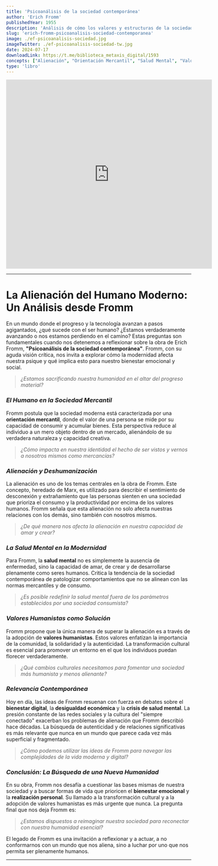 ```yaml
---
title: 'Psicoanálisis de la sociedad contemporánea'
author: 'Erich Fromm'
publishedYear: 1955
description: 'Análisis de cómo los valores y estructuras de la sociedad moderna afectan la salud mental y el bienestar, destacando la alienación y deshumanización en un contexto consumista y mercantil. Una crítica profunda y relevante para entender la modernidad.'
slug: 'erich-fromm-psicoanalisis-sociedad-contemporanea'
image: ./ef-psicoanalisis-sociedad.jpg
imageTwitter: ./ef-psicoanalisis-sociedad-tw.jpg
date: 2024-07-17
downloadLink: https://t.me/biblioteca_metaxis_digital/1593
concepts: ["Alienación", "Orientación Mercantil", "Salud Mental", "Valores Humanistas", "Autenticidad", "Erich Fromm"]
type: 'libro'
---
```


<iframe width="560" height="515" src="https://www.youtube.com/embed/7_C_gU6YLSs?si=Dyhc_1ZEGQvtpEch" title="YouTube video player" frameborder="0" allow="accelerometer; autoplay; clipboard-write; encrypted-media; gyroscope; picture-in-picture; web-share" referrerpolicy="strict-origin-when-cross-origin" allowfullscreen></iframe>

---

# La Alienación del Humano Moderno: Un Análisis desde Fromm

En un mundo donde el progreso y la tecnología avanzan a pasos agigantados, ¿qué sucede con el ser humano? ¿Estamos verdaderamente avanzando o nos estamos perdiendo en el camino? Estas preguntas son fundamentales cuando nos detenemos a reflexionar sobre la obra de Erich Fromm, **"Psicoanálisis de la sociedad contemporánea"**. Fromm, con su aguda visión crítica, nos invita a explorar cómo la modernidad afecta nuestra psique y qué implica esto para nuestro bienestar emocional y social. 

> _¿Estamos sacrificando nuestra humanidad en el altar del progreso material?_

### _El Humano en la Sociedad Mercantil_

Fromm postula que la sociedad moderna está caracterizada por una **orientación mercantil**, donde el valor de una persona se mide por su capacidad de consumir y acumular bienes. Esta perspectiva reduce al individuo a un mero objeto dentro de un mercado, alienándolo de su verdadera naturaleza y capacidad creativa. 

> _¿Cómo impacta en nuestra identidad el hecho de ser vistos y vernos a nosotros mismos como mercancías?_

### _Alienación y Deshumanización_

La alienación es uno de los temas centrales en la obra de Fromm. Este concepto, heredado de Marx, es utilizado para describir el sentimiento de desconexión y extrañamiento que las personas sienten en una sociedad que prioriza el consumo y la productividad por encima de los valores humanos. Fromm señala que esta alienación no solo afecta nuestras relaciones con los demás, sino también con nosotros mismos.

> _¿De qué manera nos afecta la alienación en nuestra capacidad de amar y crear?_

### _La Salud Mental en la Modernidad_

Para Fromm, la **salud mental** no es simplemente la ausencia de enfermedad, sino la capacidad de amar, de crear y de desarrollarse plenamente como seres humanos. Critica la tendencia de la sociedad contemporánea de patologizar comportamientos que no se alinean con las normas mercantiles y de consumo.

> _¿Es posible redefinir la salud mental fuera de los parámetros establecidos por una sociedad consumista?_

### _Valores Humanistas como Solución_

Fromm propone que la única manera de superar la alienación es a través de la adopción de **valores humanistas**. Estos valores enfatizan la importancia de la comunidad, la solidaridad y la autenticidad. La transformación cultural es esencial para promover un entorno en el que los individuos puedan florecer verdaderamente.

> _¿Qué cambios culturales necesitamos para fomentar una sociedad más humanista y menos alienante?_

### _Relevancia Contemporánea_

Hoy en día, las ideas de Fromm resuenan con fuerza en debates sobre el **bienestar digital**, la **desigualdad económica** y la **crisis de salud mental**. La presión constante de las redes sociales y la cultura del "siempre conectado" exacerban los problemas de alienación que Fromm describió hace décadas. La búsqueda de autenticidad y de relaciones significativas es más relevante que nunca en un mundo que parece cada vez más superficial y fragmentado.

> _¿Cómo podemos utilizar las ideas de Fromm para navegar las complejidades de la vida moderna y digital?_

### _Conclusión: La Búsqueda de una Nueva Humanidad_

En su obra, Fromm nos desafía a cuestionar las bases mismas de nuestra sociedad y a buscar formas de vida que prioricen el **bienestar emocional** y la **realización personal**. Su llamado a la transformación cultural y a la adopción de valores humanistas es más urgente que nunca. La pregunta final que nos deja Fromm es:

> _¿Estamos dispuestos a reimaginar nuestra sociedad para reconectar con nuestra humanidad esencial?_

El legado de Fromm es una invitación a reflexionar y a actuar, a no conformarnos con un mundo que nos aliena, sino a luchar por uno que nos permita ser plenamente humanos.

---

